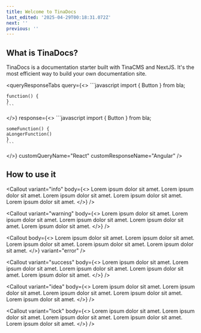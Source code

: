 ```yaml
---
title: Welcome to TinaDocs
last_edited: '2025-04-29T00:18:31.072Z'
next: ''
previous: ''
---
```


## What is TinaDocs?

TinaDocs is a documentation starter built with TinaCMS and NextJS. It's the most efficient way to
build your own documentation site.

<queryResponseTabs
  query={<>
    ```javascript
    import { Button } from bla;
    
    function() {
    }
    ```
  </>}
  response={<>
    ```javascript
    import { Button } from bla;
    
    someFunction() {
    aLongerFunction()
    }
    ```
  </>}
  customQueryName="React"
  customResponseName="Angular"
/>

## How to use it

<Callout
  variant="info"
  body={<>
    Lorem ipsum dolor sit amet. Lorem ipsum dolor sit amet. Lorem ipsum dolor sit amet. Lorem ipsum dolor sit amet. Lorem ipsum dolor sit amet.
  </>}
/>

<Callout
  variant="warning"
  body={<>
    Lorem ipsum dolor sit amet. Lorem ipsum dolor sit amet. Lorem ipsum dolor sit amet. Lorem ipsum dolor sit amet. Lorem ipsum dolor sit amet.
  </>}
/>

<Callout
  body={<>
    Lorem ipsum dolor sit amet. Lorem ipsum dolor sit amet. Lorem ipsum dolor sit amet. Lorem ipsum dolor sit amet. Lorem ipsum dolor sit amet.
  </>}
  variant="error"
/>

<Callout
  variant="success"
  body={<>
    Lorem ipsum dolor sit amet. Lorem ipsum dolor sit amet. Lorem ipsum dolor sit amet. Lorem ipsum dolor sit amet. Lorem ipsum dolor sit amet.
  </>}
/>

<Callout
  variant="idea"
  body={<>
    Lorem ipsum dolor sit amet. Lorem ipsum dolor sit amet. Lorem ipsum dolor sit amet. Lorem ipsum dolor sit amet. Lorem ipsum dolor sit amet.
  </>}
/>

<Callout
  variant="lock"
  body={<>
    Lorem ipsum dolor sit amet. Lorem ipsum dolor sit amet. Lorem ipsum dolor sit amet. Lorem ipsum dolor sit amet. Lorem ipsum dolor sit amet.
  </>}
/>
